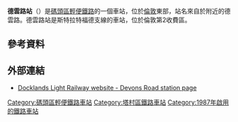 {{Infobox London station
| symbol = dlr
| name = 德雲路<br />Devons Road
| image_name=Devons Road DLR station - East London.jpg
| manager = [[碼頭區輕便鐵路|碼頭區輕便鐵路]]  
| fare_zone = 2
| locale = [[堡貝門利|堡貝門利]]
| borough = [[塔村區|塔村區]]
| events1 =啟用
| years1=1987年8月31日
| platforms= 2
| access        = yes
| access_note   = <ref>{{Citation step free tube map}}</ref> 
| latitude    = 51.5223
| longitude   = -0.0174
| original    =  [[碼頭區輕便鐵路|碼頭區輕便鐵路]]  
| dlrbat0708 = {{pad|1em}}1.263
| dlrbat0809 = {{decrease}} 1.142
| dlrbat1011 = {{increase}} 1.342
}}
'''德雲路站'''（{{lang-en|Devons Road DLR station}}）是[[碼頭區輕便鐵路|碼頭區輕便鐵路]]的一個車站，位於[[倫敦|倫敦]]東部，站名來自於附近的德雲路。德雲路站是斯特拉特福德支線的車站，位於倫敦第2收費區。

==參考資料==
{{Reflist}}

== 外部連結 ==
{{Commonscat|Devons Road DLR station|德雲路站}}
* [http://www.tfl.gov.uk/gettingaround/transportaccessibility/dlr/3260.aspx Docklands Light Railway website - Devons Road station page] {{Wayback|url=http://www.tfl.gov.uk/gettingaround/transportaccessibility/dlr/3260.aspx |date=20140302184710 }}

{{DLR}}

{{DEFAULTSORT:Devons Road}}
[[Category:碼頭區輕便鐵路車站|Category:碼頭區輕便鐵路車站]]
[[Category:塔村區鐵路車站|Category:塔村區鐵路車站]]
[[Category:1987年啟用的鐵路車站|Category:1987年啟用的鐵路車站]]
